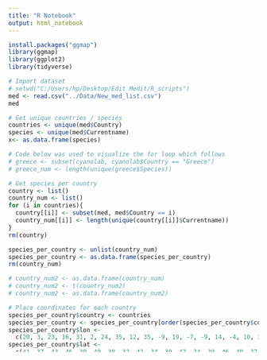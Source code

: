 ```yaml
---
title: "R Notebook"
output: html_notebook
---
```



```r
install.packages("ggmap")
library(ggmap)
library(ggplot2)
library(tidyverse)

# Import dataset
# setwd("C:/Users/hp/Desktop/Edit Medit/R_scripts")
med <- read.csv("../Data/New_med_list.csv")
med

# Get unique countries / species
countries <- unique(med$Country)
species <- unique(med$Currentname)
x<- as.data.frame(species)

# Code below was used to visualize the for loop which follows
# greece <- subset(cyanolab, cyanolab$Country == "Greece")
# greece_num <- length(unique(greece$Species))    

# Get species per country
country <- list()
country_num <- list()
for (i in countries){
  country[[i]] <- subset(med, med$Country == i)
  country_num[[i]] <- length(unique(country[[i]]$Currentname))
}
rm(country)

species_per_country <- unlist(country_num)
species_per_country <- as.data.frame(species_per_country)
rm(country_num)

# country_num2 <- as.data.frame(country_num)
# country_num2 <- t(country_num2)
# country_num2 <- as.data.frame(country_num2)

# Place coordinates for each country
species_per_country$country <- countries
species_per_country <- species_per_country[order(species_per_country$country),]
species_per_country$lon <- 
  c(20, 3, 23, 16, 31, 2, 24, 35, 12, 35, -9, 19, -7, -9, 14, -4, 10, 33)
species_per_country$lat <- 
  c(41, 37, 43, 46, 30, 49, 38, 32, 42, 34, 39, 42, 34, 39, 46, 40, 37, 40)

sites <- c(left =-15, bottom=23, right=40, top=50)
map <- get_stamenmap(sites, zoom = 5, maptype = "toner-lite")
samp_sites <- ggmap(map)
samp_sites
species_per_country
bubble_plot <- samp_sites +
  geom_point(data = species_per_country, 
             aes(x=lon, y=lat, size = species_per_country, colour = country))


bubble_plot + theme(plot.subtitle = element_text(vjust = 1), 
                    plot.caption = element_text(vjust = 1), 
                    panel.grid.minor = element_line(size = 2.5), 
                    plot.title = element_text(family = "serif")) +
  labs(title = "Species per country", size = "N of species") +
  theme(plot.caption = element_text(family = "serif")) 
  bubble_plot+labs(caption = "Number of taxa collected by CYANOLAB AUTH")
bubble_plot
ggsave("bubble_plot.png", dpi=300)
```

```r

```


